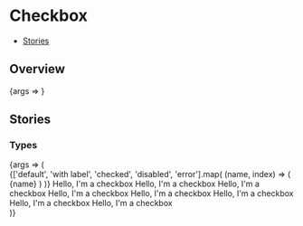 

<Meta title="Components/Checkbox new" component={Checkbox} />

# Checkbox

- [Stories](#stories)

## Overview

<Canvas>
  <Story name="Default">{args => <Checkbox {...args} />}</Story>
</Canvas>

<ArgsTable story="Default" />

## Stories

### Types

<Canvas>
  <Story name="Types">
    {args => (
      <div>
        <StoryVariantTable>
          <thead>
            <tr>
              {['default', 'with label', 'checked', 'disabled', 'error'].map(
                (name, index) => (
                  <th>
                    <Headline
                      key={index}
                      extraBold
                      transform="uppercase"
                      type="span"
                      color="text-gray-40"
                      size="medium"
                    >
                      {name}
                    </Headline>
                  </th>
                )
              )}
            </tr>
          </thead>
          <tbody>
            <tr>
              <td>
                <Flex justifyContent="center">
                  <Checkbox />
                </Flex>
              </td>
              <td>
                <Flex justifyContent="center">
                  <Checkbox>Hello, I'm a checkbox</Checkbox>
                </Flex>
              </td>
              <td>
                <Flex justifyContent="center">
                  <Checkbox checked>Hello, I'm a checkbox</Checkbox>
                </Flex>
              </td>
              <td>
                <Flex justifyContent="center" direction="column">
                  <Checkbox disabled>Hello, I'm a checkbox</Checkbox>
                  <Checkbox disabled checked>
                    Hello, I'm a checkbox
                  </Checkbox>
                  <Checkbox disabled errorMessage="Error message">
                    Hello, I'm a checkbox
                  </Checkbox>
                  <Checkbox disabled checked errorMessage="Error message">
                    Hello, I'm a checkbox
                  </Checkbox>
                </Flex>
              </td>
              <td>
                <Flex justifyContent="center" direction="column">
                  <Checkbox errorMessage="Error message">
                    Hello, I'm a checkbox
                  </Checkbox>
                  <Checkbox errorMessage="Error message" checked>
                    Hello, I'm a checkbox
                  </Checkbox>
                </Flex>
              </td>
            </tr>
          </tbody>
        </StoryVariantTable>
      </div>
    )}
  </Story>
</Canvas>
